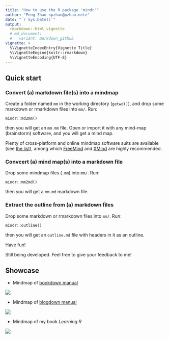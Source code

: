 ```yaml
---
title: "How to use the R package 'mindr'"
author: "Peng Zhao <pzhao@pzhao.net>"
date: "`r Sys.Date()`"
output: 
  rmarkdown::html_vignette
  # md_document:
  #   variant: markdown_github
vignette: >
  %\VignetteIndexEntry{Vignette Title}
  %\VignetteEngine{knitr::rmarkdown}
  %\VignetteEncoding{UTF-8}
---
```



## Quick start


### Convert (a) markdown file(s) into a mindmap 

Create a folder named `mm` in the working directory (`getwd()`), and drop some markdown or rmarkdown files into `mm/`. Run: 

```
mindr::md2mm()
```

then you will get an `mm.mm` file. Open or import it with any mind-map (brainstorm) software, and you will get a mind map.

Plenty of cross-platform and online mindmap software suits are available (see [the list](https://en.wikipedia.org/wiki/List_of_concept-_and_mind-mapping_software)), among which [FreeMind](http://freemind.sourceforge.net/wiki/index.php/Download) and [XMind](http://www.xmind.net/download/win/) are highly recommended.

### Convcert (a) mind map(s) into a markdown file 

Drop some mindmap files (`.mm`) into `mm/`. Run: 

```
mindr::mm2md()
```

then you will get a `mm.md` markdown file.

### Extract the outline from (a) markdown files

Drop some markdown or rmarkdown files into `mm/`. Run: 

```
mindr::outline()
```

then you will get an `outline.md` file with headers in it as an outline.


Have fun!

Still being developed. Feel free to give your feedback to me!

## Showcase

- Mindmap of [bookdown manual](https://github.com/rstudio/bookdown/tree/master/inst/examples)

![](https://raw.githubusercontent.com/pzhaonet/mindr/master/showcase/mindr_bookdown.jpeg)

- Mindmap of [blogdown manual](https://github.com/rstudio/blogdown/tree/master/docs)

![](https://raw.githubusercontent.com/pzhaonet/mindr/master/showcase/mindr_blogdown.jpg)

- Mindmap of my book *Learning R*

![](https://raw.githubusercontent.com/pzhaonet/mindr/master/showcase/mindr_xuer.jpg)

